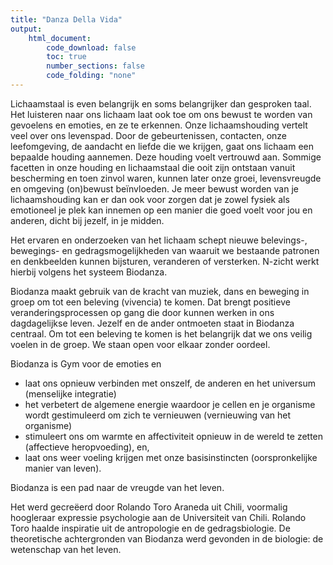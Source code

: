 ```yaml
---
title: "Danza Della Vida"
output:
    html_document:
        code_download: false
        toc: true
        number_sections: false
        code_folding: "none"
---
```


Lichaamstaal is even belangrijk en soms belangrijker dan gesproken taal. Het luisteren naar ons lichaam laat ook toe om ons bewust te worden van gevoelens en emoties, en ze te erkennen. Onze lichaamshouding vertelt veel over ons levenspad. Door de gebeurtenissen, contacten, onze leefomgeving, de aandacht en liefde die we krijgen, gaat ons lichaam een bepaalde houding aannemen. Deze houding voelt vertrouwd aan. Sommige facetten in onze houding en lichaamstaal die ooit zijn ontstaan vanuit bescherming en toen zinvol waren, kunnen later onze groei, levensvreugde en omgeving (on)bewust beïnvloeden. Je meer bewust worden van je lichaamshouding kan er dan ook voor zorgen dat je zowel fysiek als emotioneel je plek kan innemen op een manier die goed voelt voor jou en anderen, dicht bij jezelf, in je midden.

Het ervaren en onderzoeken van het lichaam schept nieuwe belevings-, bewegings- en gedragsmogelijkheden van waaruit we bestaande patronen en denkbeelden kunnen bijsturen, veranderen of versterken. N-zicht werkt hierbij volgens het systeem Biodanza.

Biodanza maakt gebruik van de kracht van muziek, dans en beweging in groep om tot een beleving (vivencia) te komen. Dat brengt positieve veranderingsprocessen op gang die door kunnen werken in ons dagdagelijkse leven. Jezelf en de ander ontmoeten staat in Biodanza centraal. Om tot een beleving te komen is het belangrijk dat we ons veilig voelen in de groep. We staan open voor elkaar zonder oordeel.

Biodanza is Gym voor de emoties en

- laat ons opnieuw verbinden met onszelf, de anderen en het universum (menselijke integratie)
- het verbetert de algemene energie waardoor je cellen en je organisme wordt gestimuleerd om zich te vernieuwen (vernieuwing van het organisme)
- stimuleert ons om warmte en affectiviteit opnieuw in de wereld te zetten (affectieve heropvoeding), en,
- laat ons weer voeling krijgen met onze basisinstincten (oorspronkelijke manier van leven).

Biodanza is een pad naar de vreugde van het leven.

Het werd gecreëerd door Rolando Toro Araneda uit Chili, voormalig hoogleraar expressie psychologie aan de Universiteit van Chili. Rolando Toro haalde inspiratie uit de antropologie en de gedragsbiologie. De theoretische achtergronden van Biodanza werd gevonden in de biologie: de wetenschap van het leven.



